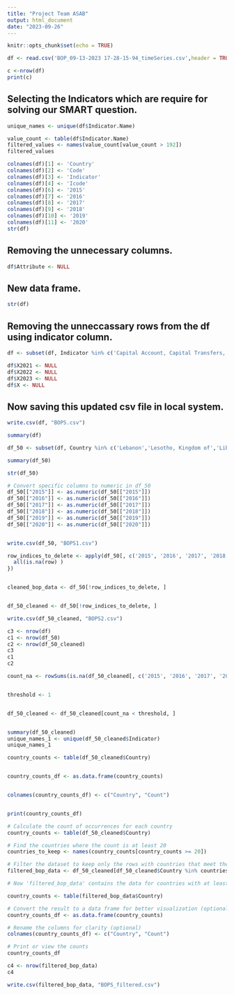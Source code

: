 ```yaml
---
title: "Project Team ASAB"
output: html_document
date: "2023-09-26"
---
```


```r
knitr::opts_chunk$set(echo = TRUE)
```

```r
df <- read.csv('BOP_09-13-2023 17-28-15-94_timeSeries.csv',header = TRUE)

c <-nrow(df)
print(c)
```
## Selecting the Indicators which are require for solving our SMART question.

```r
unique_names <- unique(df$Indicator.Name)

```
```r
value_count <- table(df$Indicator.Name)
filtered_values <- names(value_count[value_count > 192])
filtered_values
```

```r
colnames(df)[1] <- 'Country'
colnames(df)[2] <- 'Code'
colnames(df)[3] <- 'Indicator'
colnames(df)[4] <- 'Icode'
colnames(df)[6] <- '2015'
colnames(df)[7] <- '2016'
colnames(df)[8] <- '2017'
colnames(df)[9] <- '2018'
colnames(df)[10] <- '2019'
colnames(df)[11] <- '2020'
str(df)
```
## Removing the unnecessary columns.

```r
df$Attribute <- NULL

```

## New data frame.
```r
str(df)
```

## Removing the unneccassary rows from the df using indicator column.
```r
df <- subset(df, Indicator %in% c('Capital Account, Capital Transfers, Credit, US Dollars','Capital Account, Capital Transfers, Net, US Dollars','Capital Account, Total, Credit, US Dollars','Capital Account, Total, Debit, US Dollars','Capital Account, Total, Net, US Dollars','Current Account, Goods and Services, Credit, US Dollars','Current Account, Goods and Services, Debit, US Dollars','Current Account, Goods and Services, Services, Transport, Credit, US Dollars','Current Account, Goods and Services, Services, Transport, Debit, US Dollars','Current Account, Primary Income, Investment Income, Direct Investment, Credit, US Dollars','Current Account, Primary Income, Investment Income, Direct Investment, Debit, US Dollars','Supplementary Items, Reserve Assets (with Fund Record), US Dollars','Supplementary Items, Reserve Position in the Fund (with Fund Record), US Dollars','Financial Account, Net Lending (+) / Net Borrowing (-) (Balance from Financial Account), Direct Investment, Net Acquisition of Financial Assets, Equity and Investment Fund Shares, Equity Other Than Reinvestment of Earnings, US Dollars','Financial Account, Net Lending (+) / Net Borrowing (-) (Balance from Financial Account), Direct Investment, Net Acquisition of Financial Assets, Equity and Investment Fund Shares, US Dollars','Financial Account, Net Lending (+) / Net Borrowing (-) (Balance from Financial Account), Direct Investment, Net Acquisition of Financial Assets, US Dollars','Financial Account, Net Lending (+) / Net Borrowing (-) (Balance from Financial Account), Direct Investment, Net Incurrence of Liabilities, Debt Instruments, US Dollars','Financial Account, Other Investment, Loans, Net Acquisition of Financial Assets, US Dollars','Financial Account, Other Investment, Loans, Net Incurrence of Liabilities, General Government, Other Long-term, US Dollars','Financial Account, Other Investment, Loans, Net Incurrence of Liabilities, General Government, US Dollars','Financial Account, Other Investment, Loans, Net Incurrence of Liabilities, Other Sectors, Long-term, US Dollars','Financial Account, Other Investment, Loans, Net Incurrence of Liabilities, Other Sectors, US Dollars','Financial Account, Other Investment, Loans, Net Incurrence of Liabilities, US Dollars','Financial Account, Other Investment, Loans, US Dollars','Financial Account, Portfolio Investment, Net Acquisition of Financial Assets, Debt Securities, US Dollars','Financial Account, Portfolio Investment, Net Acquisition of Financial Assets, Equity and Investment Fund Shares, US Dollars','Financial Account, Portfolio Investment, Net Acquisition of Financial Assets, US Dollars','Financial Account, Portfolio Investment, Net Incurrence of Liabilities, Debt Securities, US Dollars','Net Lending (+) / Net Borrowing (-) (Balance from Current and Capital Account), US Dollars','Supplementary Items, Total Current + Capital Account, US Dollars','Supplementary Items, Portfolio Investment, Net Incurrence of Liabilities (Excluding Exceptional Financing), US Dollars'))
```


```r
df$X2021 <- NULL
df$X2022 <- NULL
df$X2023 <- NULL
df$X <- NULL
```


## Now saving this updated csv file in local system.
```r
write.csv(df, "BOPS.csv")
```


```r
summary(df)
```

```r

df_50 <- subset(df, Country %in% c('Lebanon','Lesotho, Kingdom of','Liberia','Libya','Lithuania','Luxembourg','Madagascar, Rep. of','Malawi','Malaysia','Maldives','Mali','Malta','Marshall Islands, Rep. of the','Mauritania, Islamic Rep. of','Mauritius','Mexico','Moldova, Rep. of','Mongolia','Montenegro','Montserrat', 'Morocco','Mozambique, Rep. of','Myanmar','Namibia','Nauru, Rep. of','Nepal','Netherlands, The','New Caledonia','New Zealand','Nicaragua','Niger','Nigeria','North Macedonia, Republic of','Norway','Oman','Pakistan','Palau, Rep. of','Panama','Papua New Guinea','Paraguay','Peru','Philippines','Poland, Rep. of','Portugal','Qatar','Romania','Russian Federation','Rwanda','Samoa','São Tomé and Príncipe, Dem. Rep. of'))


```


```r
summary(df_50)

```

```r
str(df_50)
```
```r
# Convert specific columns to numeric in df_50
df_50[["2015"]] <- as.numeric(df_50[["2015"]])
df_50[["2016"]] <- as.numeric(df_50[["2016"]])
df_50[["2017"]] <- as.numeric(df_50[["2017"]])
df_50[["2018"]] <- as.numeric(df_50[["2018"]])
df_50[["2019"]] <- as.numeric(df_50[["2019"]])
df_50[["2020"]] <- as.numeric(df_50[["2020"]])



```


```r
write.csv(df_50, "BOPS1.csv")
```

```r

row_indices_to_delete <- apply(df_50[, c('2015', '2016', '2017', '2018', '2019', '2020')], 1, function(row) {
  all(is.na(row) )
})


cleaned_bop_data <- df_50[!row_indices_to_delete, ]


df_50_cleaned <- df_50[!row_indices_to_delete, ]


```

```r
write.csv(df_50_cleaned, "BOPS2.csv")
```

```r
c3 <- nrow(df)
c1 <- nrow(df_50)
c2 <- nrow(df_50_cleaned)
c3
c1
c2
```

```r
count_na <- rowSums(is.na(df_50_cleaned[, c('2015', '2016', '2017', '2018', '2019', '2020')]))


threshold <- 1


df_50_cleaned <- df_50_cleaned[count_na < threshold, ]



```

```r
summary(df_50_cleaned)
unique_names_1 <- unique(df_50_cleaned$Indicator)
unique_names_1
```
```r

country_counts <- table(df_50_cleaned$Country)


country_counts_df <- as.data.frame(country_counts)


colnames(country_counts_df) <- c("Country", "Count")


print(country_counts_df)

```
```r



# Calculate the count of occurrences for each country
country_counts <- table(df_50_cleaned$Country)

# Find the countries where the count is at least 20
countries_to_keep <- names(country_counts[country_counts >= 20])

# Filter the dataset to keep only the rows with countries that meet the criteria
filtered_bop_data <- df_50_cleaned[df_50_cleaned$Country %in% countries_to_keep, ]

# Now 'filtered_bop_data' contains the data for countries with at least 20 occurrences


```


```r
country_counts <- table(filtered_bop_data$Country)

# Convert the result to a data frame for better visualization (optional)
country_counts_df <- as.data.frame(country_counts)

# Rename the columns for clarity (optional)
colnames(country_counts_df) <- c("Country", "Count")

# Print or view the counts
country_counts_df

```

```r
c4 <- nrow(filtered_bop_data)
c4
```
```r
write.csv(filtered_bop_data, "BOPS_filtered.csv")
```